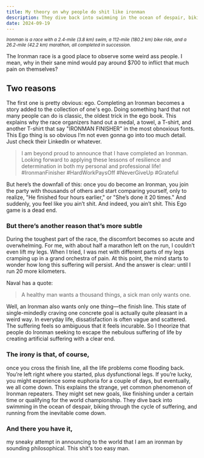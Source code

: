```yaml
---
title: My theory on why people do shit like ironman
description: They dive back into swimming in the ocean of despair, biking through the cycle of suffering, and running from the inevitable come down.
date: 2024-09-19
---
```

<small>*Ironman is a race with a 2.4-mile (3.8 km) swim, a 112-mile (180.2 km) bike ride, and a 26.2-mile (42.2 km) marathon, all completed in succession.*  </small>

The Ironman race is a good place to observe some weird ass people. I mean, why in their sane mind would pay around $700 to inflict that much pain on themselves?
## Two reasons
The first one is pretty obvious: ego. Completing an Ironman becomes a story added to the collection of one's ego. Doing something hard that not many people can do is classic, the oldest trick in the ego book. This explains why the race organizers hand out a medal, a towel, a T-shirt, and another T-shirt that say "IRONMAN FINISHER" in the most obnoxious fonts. This Ego thing is so obvious I’m not even gonna go into too much detail. Just check their LinkedIn or whatever.

>I am beyond proud to announce that I have completed an Ironman. Looking forward to applying these lessons of resilience and determination in both my personal and professional life!
>#IronmanFinisher #HardWorkPaysOff #NeverGiveUp #Grateful

But here’s the downfall of this: once you do become an Ironman, you join the party with thousands of others and start comparing yourself, only to realize, "He finished four hours earlier," or "She’s done it 20 times." And suddenly, you feel like you ain’t shit. And indeed, you ain’t shit. This Ego game is a dead end.

### But there’s another reason that’s more subtle

During the toughest part of the race, the discomfort becomes so acute and overwhelming. For me, with about half a marathon left on the run, I couldn’t even lift my legs. When I tried, I was met with different parts of my legs cramping up in a grand orchestra of pain. At this point, the mind starts to wonder how long this suffering will persist. And the answer is clear: until I run 20 more kilometers.

Naval has a quote: 
>A healthy man wants a thousand things, a sick man only wants one.

Well, an Ironman also wants only one thing—the finish line. This state of single-mindedly craving one concrete goal is actually quite pleasant in a weird way. In everyday life, dissatisfaction is often vague and scattered. The suffering feels so ambiguous that it feels incurable. So I theorize that people do Ironman seeking to escape the nebulous suffering of life by creating artificial suffering with a clear end.

### The irony is that, of course,

once you cross the finish line, all the life problems come flooding back. You’re left right where you started, plus dysfunctional legs. If you’re lucky, you might experience some euphoria for a couple of days, but eventually, we all come down. This explains the strange, yet common phenomenon of Ironman repeaters. They might set new goals, like finishing under a certain time or qualifying for the world championship. They dive back into swimming in the ocean of despair, biking through the cycle of suffering, and running from the inevitable come down.

### And there you have it,

my sneaky attempt in announcing to the world that I am an ironman by sounding philosophical. This shit's too easy man. 
